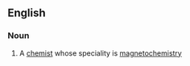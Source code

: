 ==English==

===Noun===
{{en-noun}}

#{{chemistry}} A [[chemist]] whose speciality is [[magnetochemistry]]